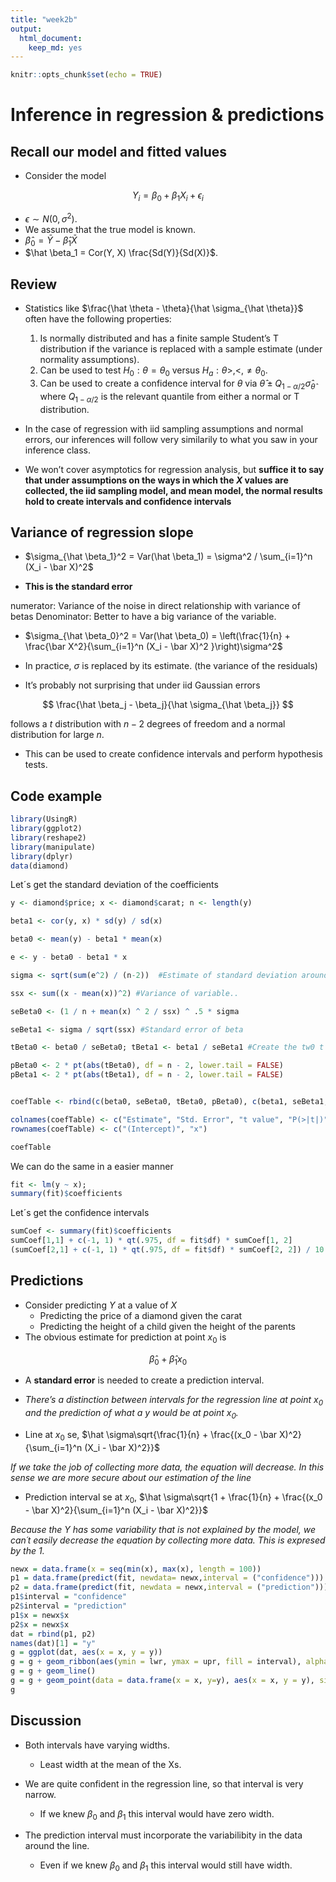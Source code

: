 ```yaml
---
title: "week2b"
output: 
  html_document: 
    keep_md: yes
---
```


```r
knitr::opts_chunk$set(echo = TRUE)
```

**Inference in regression & predictions** 
==============

## **Recall our model and fitted values**

* Consider the model

$$
Y_i = \beta_0 + \beta_1 X_i + \epsilon_i
$$

* $\epsilon \sim N(0, \sigma^2)$. 
* We assume that the true model is known.
* $\hat \beta_0 = \bar Y - \hat \beta_1 \bar X$
* $\hat \beta_1 = Cor(Y, X) \frac{Sd(Y)}{Sd(X)}$.


## **Review**
* Statistics like $\frac{\hat \theta - \theta}{\hat \sigma_{\hat \theta}}$ often have the following properties:
   
    1. Is normally distributed and has a finite sample Student's T distribution if the  variance is replaced with a sample estimate (under normality assumptions).
    2. Can be used to test $H_0 : \theta = \theta_0$ versus $H_a : \theta >, <, \neq \theta_0$.
    3. Can be used to create a confidence interval for $\theta$ via $\hat \theta \pm Q_{1-\alpha/2} \hat \sigma_{\hat \theta}$
    where $Q_{1-\alpha/2}$ is the relevant quantile from either a normal or T distribution.
         
* In the case of regression with iid sampling assumptions and normal errors, our inferences will follow very similarily to what you saw in your inference class.
      
* We won't cover asymptotics for regression analysis, but **suffice it to say that under assumptions  on the ways in which the $X$ values are collected, the iid sampling model, and mean model,  the normal results hold to create intervals and confidence intervals**

## **Variance of regression slope**


* $\sigma_{\hat \beta_1}^2 = Var(\hat \beta_1) = \sigma^2 / \sum_{i=1}^n (X_i - \bar X)^2$

* **This is the standard error**

numerator: Variance of the noise in direct relationship with variance of betas
Denominator: Better to have a big variance of the variable. 

* $\sigma_{\hat \beta_0}^2 = Var(\hat \beta_0)  = \left(\frac{1}{n} + \frac{\bar X^2}{\sum_{i=1}^n (X_i - \bar X)^2 }\right)\sigma^2$

* In practice, $\sigma$ is replaced by its estimate. (the variance of the residuals)

* It's probably not surprising that under iid Gaussian errors

$$
\frac{\hat \beta_j - \beta_j}{\hat \sigma_{\hat \beta_j}}
$$

follows a $t$ distribution with $n-2$ degrees of freedom and a normal distribution for large $n$.

* This can be used to create confidence intervals and perform
hypothesis tests.


## **Code example**

```r
library(UsingR)
library(ggplot2)
library(reshape2)
library(manipulate)
library(dplyr)
data(diamond)
```



Let´s get the standard deviation of the coefficients 

```r

y <- diamond$price; x <- diamond$carat; n <- length(y)

beta1 <- cor(y, x) * sd(y) / sd(x)

beta0 <- mean(y) - beta1 * mean(x)

e <- y - beta0 - beta1 * x

sigma <- sqrt(sum(e^2) / (n-2))  #Estimate of standard deviation around the regression line 

ssx <- sum((x - mean(x))^2) #Variance of variable..

seBeta0 <- (1 / n + mean(x) ^ 2 / ssx) ^ .5 * sigma 

seBeta1 <- sigma / sqrt(ssx) #Standard error of beta

tBeta0 <- beta0 / seBeta0; tBeta1 <- beta1 / seBeta1 #Create the tw0 t statistics ... with Ho=0 

pBeta0 <- 2 * pt(abs(tBeta0), df = n - 2, lower.tail = FALSE)
pBeta1 <- 2 * pt(abs(tBeta1), df = n - 2, lower.tail = FALSE)


coefTable <- rbind(c(beta0, seBeta0, tBeta0, pBeta0), c(beta1, seBeta1, tBeta1, pBeta1))

colnames(coefTable) <- c("Estimate", "Std. Error", "t value", "P(>|t|)")
rownames(coefTable) <- c("(Intercept)", "x")

coefTable
```


We can do the same in a easier manner

```r

fit <- lm(y ~ x); 
summary(fit)$coefficients
```


Let´s get the confidence intervals 


```r

sumCoef <- summary(fit)$coefficients
sumCoef[1,1] + c(-1, 1) * qt(.975, df = fit$df) * sumCoef[1, 2]
(sumCoef[2,1] + c(-1, 1) * qt(.975, df = fit$df) * sumCoef[2, 2]) / 10

```

## **Predictions**


* Consider predicting $Y$ at a value of $X$
  * Predicting the price of a diamond given the carat
  * Predicting the height of a child given the height of the parents
* The obvious estimate for prediction at point $x_0$ is 

$$
\hat \beta_0 + \hat \beta_1 x_0
$$

* A **standard error** is needed to create a prediction interval.

* *There's a distinction between intervals for the regression line at point $x_0$ and the prediction of what a $y$ would be at point $x_0$.*
  
* Line at $x_0$ se, $\hat \sigma\sqrt{\frac{1}{n} +  \frac{(x_0 - \bar X)^2}{\sum_{i=1}^n (X_i - \bar X)^2}}$

*If we take the job of collecting more data, the equation will decrease. In this sense we are more secure about our estimation of the line*


* Prediction interval se at $x_0$, $\hat \sigma\sqrt{1 + \frac{1}{n} + \frac{(x_0 - \bar X)^2}{\sum_{i=1}^n (X_i - \bar X)^2}}$

*Because the Y has some variability that is not explained by the model, we can´t easily decrease the equation by collecting more data. This is expresed by the 1.*



```r

newx = data.frame(x = seq(min(x), max(x), length = 100))
p1 = data.frame(predict(fit, newdata= newx,interval = ("confidence")))
p2 = data.frame(predict(fit, newdata = newx,interval = ("prediction")))
p1$interval = "confidence"
p2$interval = "prediction"
p1$x = newx$x
p2$x = newx$x
dat = rbind(p1, p2)
names(dat)[1] = "y"
g = ggplot(dat, aes(x = x, y = y))
g = g + geom_ribbon(aes(ymin = lwr, ymax = upr, fill = interval), alpha = 0.2) 
g = g + geom_line()
g = g + geom_point(data = data.frame(x = x, y=y), aes(x = x, y = y), size = 4)
g

```
## **Discussion**

* Both intervals have varying widths.
  * Least width at the mean of the Xs.
  
* We are quite confident in the regression line, so that 
  interval is very narrow.
  
  * If we knew $\beta_0$ and $\beta_1$ this interval would have zero width.
  
* The prediction interval must incorporate the variabilibity
  in the data around the line.
  
  * Even if we knew $\beta_0$ and $\beta_1$ this interval would still have width.